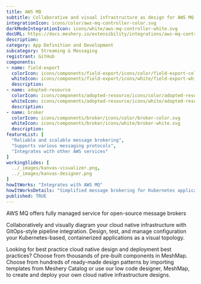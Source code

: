 ```yaml
---
title: AWS MQ
subtitle: Collaborative and visual infrastructure as design for AWS MQ
integrationIcon: icons/color/aws-mq-controller-color.svg
darkModeIntegrationIcon: icons/white/aws-mq-controller-white.svg
docURL: https://docs.meshery.io/extensibility/integrations/aws-mq-controller
description: 
category: App Definition and Development
subcategory: Streaming & Messaging
registrant: GitHub
components: 
- name: field-export
  colorIcon: icons/components/field-export/icons/color/field-export-color.svg
  whiteIcon: icons/components/field-export/icons/white/field-export-white.svg
  description: 
- name: adopted-resource
  colorIcon: icons/components/adopted-resource/icons/color/adopted-resource-color.svg
  whiteIcon: icons/components/adopted-resource/icons/white/adopted-resource-white.svg
  description: 
- name: broker
  colorIcon: icons/components/broker/icons/color/broker-color.svg
  whiteIcon: icons/components/broker/icons/white/broker-white.svg
  description: 
featureList: [
  "Reliable and scalable message brokering",
  "Supports various messaging protocols",
  "Integrates with other AWS services"
]
workingSlides: [
  ../_images/kanvas-visualizer.png,
  ../_images/kanvas-designer.png
]
howItWorks: "Integrates with AWS MQ"
howItWorksDetails: "Simplified message brokering for Kubernetes applications on AWS"
published: TRUE
---
```

<p>
AWS MQ offers fully managed service for open-source message brokers
</p>
<p>
    Collaboratively and visually diagram your cloud native infrastructure with GitOps-style pipeline integration. Design, test, and manage configuration your Kubernetes-based, containerized applications as a visual topology.
</p>
<p>
    Looking for best practice cloud native design and deployment best practices? Choose from thousands of pre-built components in MeshMap. Choose from hundreds of ready-made design patterns by importing templates from Meshery Catalog or use our low code designer, MeshMap, to create and deploy your own cloud native infrastructure designs.
</p>